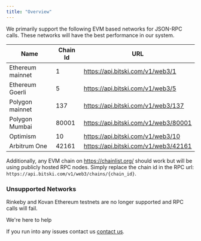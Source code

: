 ```yaml
---
title: "Overview"
---
```


We primarily support the following EVM based networks for JSON-RPC calls. These
networks will have the best performance in our system.

| Name             | Chain Id | URL                                    |
| ---------------- | -------- | -------------------------------------- |
| Ethereum mainnet | 1        | https://api.bitski.com/v1/web3/1       |
| Ethereum Goerli  | 5        | https://api.bitski.com/v1/web3/5       |
| Polygon mainnet  | 137      | https://api.bitski.com/v1/web3/137     |
| Polygon Mumbai   | 80001    | https://api.bitski.com/v1/web3/80001   |
| Optimism         | 10       | https://api.bitski.com/v1/web3/10      |
| Arbitrum One     | 42161    | https://api.bitski.com/v1/web3/42161   |

Additionally, any EVM chain on https://chainlist.org/ should work but will be
using publicly hosted RPC nodes. Simply replace the chain id in the RPC url:
`https://api.bitski.com/v1/web3/chains/{chain_id}`.

### Unsupported Networks

Rinkeby and Kovan Ethereum testnets are no longer supported and RPC calls will
fail.

<Note>
We're here to help

If you run into any issues contact us [contact us](mailto:hello@bitski.com).
</Note>
